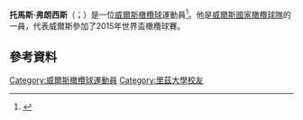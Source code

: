 {{expand|time=2015-11-23T12:49:02+00:00}}
'''托馬斯·弗朗西斯'''（{{lang-en|Tomas Francis}}；{{bd|1992年|4月27日}}）是一位[[威爾斯|威爾斯]][[橄欖球|橄欖球]]運動員<ref>{{cite web|url=http://exeterexpressandecho.co.uk/Tomas-Francis-called-Wales-Nations-squad/story-26181553-detail/story.html|title=Tomas Francis called up to Wales' Six Nations Squad|work=Exeter Express And Echo|date=16 March 2015|deadurl=yes|archiveurl=https://web.archive.org/web/20150403081253/http://www.exeterexpressandecho.co.uk/Tomas-Francis-called-Wales-Nations-squad/story-26181553-detail/story.html|archivedate=2015年4月3日}}</ref>。他是[[威爾斯國家橄欖球隊|威爾斯國家橄欖球隊]]的一員，代表威爾斯參加了2015年世界盃橄欖球賽。

==參考資料==
{{Reflist}}

{{DEFAULTSORT:Francis, Tomas}}
[[Category:威爾斯橄欖球運動員|Category:威爾斯橄欖球運動員]]
[[Category:里茲大學校友|Category:里茲大學校友]]